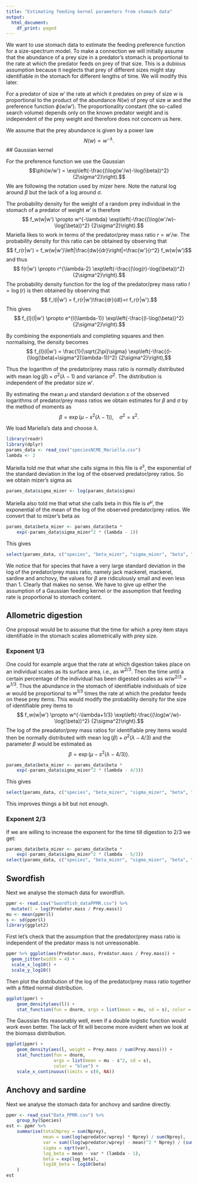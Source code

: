 ```yaml
---
title: "Estimating feeding kernel parameters from stomach data"
output:
  html_document:
    df_print: paged
---
```


We want to use stomach data to estimate the feeding preference
function for a size-spectrum model. To make a connection we will initially
assume that the abundance of a prey size in a predator's stomach
is proportional to the rate at which the predator feeds on prey of 
that size. This is a dubious assumption because it neglects that
prey of different sizes might stay identifiable in the stomach for
different lengths of time. We will modify this later.

For a predator of size $w'$ the rate at which it predates on
prey of size $w$ is proportional to the product of the abundance
$N(w)$ of prey of size $w$ and the preference function $\phi(w/w')$.
The proportionality constant (the so-called search volume) depends 
only on the known predator weight and is independent of the prey weight
and therefore does not concern us here.

We assume that the prey abundance is given by a power law 
$$N(w)\propto w^{-\lambda}.$$
## Gaussian kernel

For the preference function we use the Gaussian
$$\phi(w/w') = \exp\left(-\frac{(\log(w'/w)-\log(\beta))^2}
  {2\sigma^2}\right).$$
We are following the notation used by mizer here. Note the natural log
around $\beta$ but the lack of a log around $\sigma$.

The probability density for the weight of a random prey individual
in the stomach of a predator of weight $w'$ is therefore
$$ f_w(w|w') \propto w^{-\lambda}
\exp\left(-\frac{(\log(w'/w)-\log(\beta))^2}
  {2\sigma^2}\right).$$
Mariella likes to work in terms of the predator/prey mass ratio $r=w'/w$.
The probability density for this ratio can be obtained by observing that
$$ f_r(r|w') = f_w(w|w')\left|\frac{dw}{dr}\right|=\frac{w'}{r^2} f_w(w|w')$$
and thus
$$ f(r|w') \propto r^{\lambda-2}
\exp\left(-\frac{(\log(r)-\log(\beta))^2}
  {2\sigma^2}\right).$$
The probability density function
for the log of the predator/prey mass ratio $l = \log(r)$ is then obtained by observing that
$$ f_l(l|w') = f_r(r|w')\frac{dr}{dl}=r f_r(r|w').$$
This gives
$$ f_{l}(l|w') \propto e^{l(\lambda-1)}
\exp\left(-\frac{(l-\log(\beta))^2}
  {2\sigma^2}\right).$$

By combining the exponentials and completing squares and then 
normalising, the density becomes
$$ f_{l}(l|w') = 
\frac{1}{\sqrt{2\pi}\sigma}
\exp\left(-\frac{(l-(\log(\beta)+\sigma^2(\lambda-1))^2}
  {2\sigma^2}\right),$$

Thus the logarithm of the predator/prey mass ratio is normally distributed with
mean $\log(\beta)+\sigma^2(\lambda-1)$ and variance $\sigma^2$.
The distribution is independent of the predator size $w'$.

By estimating the mean $\mu$ and standard deviation $s$ of the observed
logarithms of predator/prey mass ratios we
obtain estimates for $\beta$ and $\sigma$ by the method of moments as
$$\beta = \exp(\mu-s^2(\lambda - 1)),~~~~ \sigma^2 = s^2.$$

We load Mariella's data and choose $\lambda$.
```r
library(readr)
library(dplyr)
params_data <- read_csv("speciesNCME_Mariella.csv")
lambda <- 2
```
Mariella told me that what she calls sigma in this file is $e^s$,
the exponential of the standard deviation in the log of the observed 
predator/prey ratios. So we obtain mizer's sigma as
```r
params_data$sigma_mizer <- log(params_data$sigma)
```
Mariella also told me that what she calls beta in this file is $e^\mu$,
the exponential of the mean of the log of the observed predator/prey ratios.
We convert that to mizer's beta as
```r
params_data$beta_mizer <- params_data$beta * 
    exp(-params_data$sigma_mizer^2 * (lambda - 1))
```
This gives
```r
select(params_data, c("species", "beta_mizer", "sigma_mizer", "beta", "sigma"))
```
We notice that for species that have a very large standard deviation in the log 
of the predator/prey mass ratio, namely jack mackerel, mackerel, sardine and 
anchovy, the values for $\beta$ are ridiculously small and even less than 1. 
Clearly that makes no sense. We have to give up either the assumption of
a Gaussian feeding kernel or the assumption that feeding rate is proportional
to stomach content.

## Allometric digestion

One proposal would be to assume that the time for which a prey item stays
identifiable in the stomach scales allometrically with prey size. 

### Exponent 1/3
One could
for example argue that the rate at which digestion takes place on an
individual scales as its surface area, i.e., as $w^{2/3}$. Then the time
until a certain percentage of the individual has been digested scales as
$w/w^{2/3} = w^{1/3}$. Thus the abundance in the stomach of identifiable
individuals of size $w$ would be proportional to $w^{1/3}$ times the
rate at which the predator feeds on these prey items. This would modify
the probability density for the size of identifiable prey items to
$$ f_w(w|w') \propto w^{-\lambda+1/3}
\exp\left(-\frac{(\log(w'/w)-\log(\beta))^2}
  {2\sigma^2}\right).$$
The log of the preadator/prey mass ratios for identifiable prey items would 
then be normally distributed with mean $\log(\beta)+\sigma^2(\lambda-4/3)$
and the parameter $\beta$ would be estimated as
$$\beta = \exp(\mu-s^2(\lambda - 4/3)).$$
```r
params_data$beta_mizer <- params_data$beta * 
    exp(-params_data$sigma_mizer^2 * (lambda - 4/3))
```
This gives
```r
select(params_data, c("species", "beta_mizer", "sigma_mizer", "beta", "sigma"))
```
This improves things a bit but not enough. 

### Exponent 2/3
If we are willing to increase the exponent for the time till
digestion to $2/3$ we get:
```r
params_data$beta_mizer <- params_data$beta * 
    exp(-params_data$sigma_mizer^2 * (lambda - 5/3))
select(params_data, c("species", "beta_mizer", "sigma_mizer", "beta", "sigma"))
```

## Swordfish
Next we analyse the stomach data for swordfish.
```r
ppmr <- read.csv("Swordfish_dataPPMR.csv") %>% 
  mutate(l = log(Predator.mass / Prey.mass))
mu <- mean(ppmr$l)
s <- sd(ppmr$l)
library(ggplot2)
```
First let's check that the assumption that the predator/prey mass ratio is 
independent of the predator mass is not unreasonable.
```r
ppmr %>% ggplot(aes(Predator.mass, Predator.mass / Prey.mass)) +
  geom_jitter(width = 4) +
  scale_x_log10() +
  scale_y_log10()
```
Then plot the distribution of the log of the predator/prey mass ratio together
with a fitted normal distribution.
```r
ggplot(ppmr) +
    geom_density(aes(l)) +
    stat_function(fun = dnorm, args = list(mean = mu, sd = s), color = "blue")
```
The Gaussian fits reasonably well, even if a double logistic function would work
even better. The lack of fit will become more evident when we look at the
biomass distribution.

```r
ggplot(ppmr) +
    geom_density(aes(l, weight = Prey.mass / sum(Prey.mass))) +
    stat_function(fun = dnorm, 
                  args = list(mean = mu - s^2, sd = s), 
                  color = "blue") +
    scale_x_continuous(limits = c(0, NA))
```

## Anchovy and sardine
Next we analyse the stomach data for anchovy and sardine directly.
```r
ppmr <- read_csv("Data_PPMR.csv") %>%
    group_by(Species)
est <- ppmr %>%
    summarise(totalNprey = sum(Nprey),
              mean = sum(log(wpredator/wprey) * Nprey) / sum(Nprey), 
              var = sum((log(wpredator/wprey) - mean)^2 * Nprey) / (sum(Nprey) - 1),
              sigma = sqrt(var),
              log_beta = mean - var * (lambda - 1),
              beta = exp(log_beta),
              log10_beta = log10(beta)
    )
est
```
